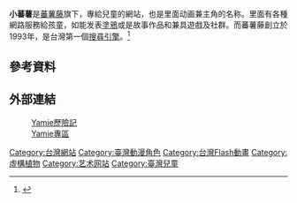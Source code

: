 {{dead end|time=2016-12-07T11:53:19+00:00}}
{{expand|time=2016-12-07T11:53:19+00:00}}
'''小蕃薯'''是[[蕃薯藤|蕃薯藤]]旗下，專給兒童的網站，也是里面动画兼主角的名称。里面有各種網路服務給孩童，如能发表[[塗鴉|塗鴉]]或是故事作品和兼具遊戲及社群。而蕃薯藤創立於1993年，是台灣第一個[[搜尋引擎|搜尋引擎]]。<ref>{{cite news|language =zh-tw|url =http://fashion.ifeng.com/baby/child/special/diwujie/detail_2013_11/26/31569933_0.shtml|title =小蕃薯简介_亲子频道|publisher =凤凰网|date =2013年11月26日|accessdate =2016年12月7日|archive-date =2016年12月20日|archive-url =https://web.archive.org/web/20161220100829/http://fashion.ifeng.com/baby/child/special/diwujie/detail_2013_11/26/31569933_0.shtml|dead-url =no}}</ref>
==參考資料==
{{reflist}}
==外部連結==
:[http://kids.yam.com/comic/film_list.php?area_id=yamieadv Yamie歷險記] {{Wayback|url=http://kids.yam.com/comic/film_list.php?area_id=yamieadv |date=20170223094239 }}
:[http://kids.yam.com/comic/film_list.php?area_id=yamie Yamie專區] {{Wayback|url=http://kids.yam.com/comic/film_list.php?area_id=yamie |date=20150517010836 }}
[[Category:台灣網站|Category:台灣網站]]
[[Category:臺灣動漫角色|Category:臺灣動漫角色]]
[[Category:台灣Flash動畫|Category:台灣Flash動畫]]
[[Category:虛構植物|Category:虛構植物]]
[[Category:艺术网站|Category:艺术网站]]
[[Category:臺灣兒童|Category:臺灣兒童]]